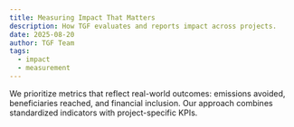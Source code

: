 ```yaml
---
title: Measuring Impact That Matters
description: How TGF evaluates and reports impact across projects.
date: 2025-08-20
author: TGF Team
tags:
  - impact
  - measurement
---
```


We prioritize metrics that reflect real-world outcomes: emissions avoided, beneficiaries reached, and
financial inclusion. Our approach combines standardized indicators with project-specific KPIs.


